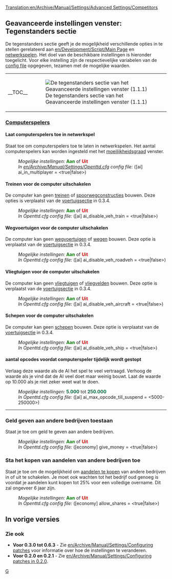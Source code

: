 [[Translation:en/Archive/Manual/Settings/Advanced Settings/Competitors]]
{{nl/Vertaling|en/Archive/Manual/Settings/Advanced Settings/Competitors|15}}
{{nl/Archive/Manual/Settings/Geavanceerde instellingen}}

==Geavanceerde instellingen venster: Tegenstanders sectie==
De tegenstanders sectie geeft je de mogelijkheid verschillende opties in te stellen gerelateerd aan [[en/Development/Script/Main Page]] en [[nl/Manual/Multiplayer|netwerkspelen]]. Het doel van de beschikbare instellingen is hieronder toegelicht. Voor elke instelling zijn de respectievelijke variabelen van de [[en/Archive/Manual/Settings/Openttd.cfg|config file]] opgegeven, tezamen met de mogelijke waarden.
{| align="center"
|- valign="top"
|__TOC__
|[[File:nl/Archive/Manual/Settings/GI tegenstanders.png|frame|left|De tegenstanders sectie van het Geavanceerde instellingen venster (1.1.1)]]
|}

===<u>Computerspelers</u>===
====Laat computerspelers toe in netwerkspel====
{{nl/Kenmerken|0.4|align="right"|text=(0.4.5)}}
Staat toe om computerspelers toe te laten in netwerkspelen. Het aantal computerspelers kan worden ingesteld met het [[nl/Archive/Manual/Settings/Moeilijkheidsgraad|moeilijkheidsgraad]] venster.
:''Mogelijke instellingen:'' <span style="color:green">'''Aan'''</span> of <span style="color:red">'''Uit'''</span>
:''In [[en/Archive/Manual/Settings/Openttd.cfg]] config file:'' ([ai] ai_in_multiplayer = <true|false>)
====Treinen voor de computer uitschakelen====
{{nl/Kenmerken|Old|align="right"|text=(0.3.2)}}
De computer kan geen [[nl/Manual/Treinen|treinen]] of [[nl/Manual/Spoorwegconstructies|spoorwegconstructies]] bouwen.
Deze opties is verplaatst van de [[en/Archive/Manual/Settings/Configuring patches/Vehicles#disable-trains-for-computer|voertuigsectie]] in 0.3.4.
:''Mogelijke instellingen:'' <span style="color:green">'''Aan'''</span> of <span style="color:red">'''Uit'''</span>
:''In Openttd.cfg config file:'' ([ai] ai_disable_veh_train = <true|false>)
====Wegvoertuigen voor de computer uitschakelen====
{{nl/Kenmerken|Old|align="right"|text=(0.3.2)}}
De computer kan geen [[nl/Manual/Wegvoertuigen|wegvoertuigen]] of [[nl/Manual/Wegconstructies|wegen]] bouwen. Deze optie is verplaatst van de [[en/Archive/Manual/Settings/Configuring patches/Vehicles#disable-road-vehicles-for-computer|voertuigsectie]] in 0.3.4.
:''Mogelijke instellingen:'' <span style="color:green">'''Aan'''</span> of <span style="color:red">'''Uit'''</span>
:''In Openttd.cfg config file:'' ([ai] ai_disable_veh_roadveh = <true|false>)
====Vliegtuigen voor de computer uitschakelen====
{{nl/Kenmerken|Old|align="right"|text=(0.3.2)}}
De computer kan geen [[nl/Manual/Vliegtuigen|vliegtuigen]] of [[nl/Vliegveld|vliegvelden]] bouwen. Deze optie is verplaatst van de [[en/Archive/Manual/Settings/Configuring patches/Vehicles#disable-aircraft-for-computer|voertuigsectie]] in 0.3.4.
:''Mogelijke instellingen:'' <span style="color:green">'''Aan'''</span> of <span style="color:red">'''Uit'''</span>
:''In Openttd.cfg config file:'' ([ai] ai_disable_veh_aircraft = <true|false>)

====Schepen voor de computer uitschakelen====
{{nl/Kenmerken|Old|align="right"|text=(0.3.2)}}
De computer kan geen [[nl/Manual/Schepen|schepen]] bouwen. Deze optie is verplaatst van de [[en/Archive/Manual/Settings/Configuring patches/Vehicles#disable-ships-for-computer|voertuigsectie]] in 0.3.4.
:''Mogelijke instellingen:'' <span style="color:green">'''Aan'''</span> of <span style="color:red">'''Uit'''</span>
:''In Openttd.cfg config file:'' ([ai] ai_disable_veh_ship = <true|false>)
====aantal opcodes voordat computerspeler tijdelijk wordt gestopt====
{{nl/Kenmerken|0.7|align="right"|text=(0.7.0)}}
Verlaag deze waarde als de AI het spel te veel vertraagd. Verhoog de waarde als je vind dat de AI veel doet maar weinig bouwt. Laat de waarde op 10.000 als je niet zeker weet wat te doen.
:''Mogelijke instellingen:'' <span style="color:#00693E">'''5.000'''</span> tot <span style="color:#00693E">'''250.000'''</span>
:''In Openttd.cfg config file:'' ([ai] ai_max_opcode_till_suspend = <5000-250000>)
{{en/-}}
----
===Geld geven aan andere bedrijven toestaan===
{{nl/Kenmerken|0.7|align="right"|text=(0.7.0)}}
Staat je toe om geld te geven aan andere bedrijven.
:''Mogelijke instellingen:'' <span style="color:green">'''Aan'''</span> of <span style="color:red">'''Uit'''</span>
:''In Openttd.cfg config file:'' ([economy] give_money = <true|false>)
{{en/-}}
===Sta het kopen van aandelen van andere bedrijven toe===
{{nl/Kenmerken|0.7|align="right"|text=(0.7.0)}}
Staat je toe om de mogelijkheid om [[en/Manual/Economy|aandelen te kopen]] van andere bedrijven in of uit te schakelen. Je moet ook wachten tot het bedrijf oud genoeg is voordat je aandelen kunt kopen tot 25% voor een volledige overname. Dit zal ongeveer 6 jaar zijn.
:''Mogelijke instellingen:'' <span style="color:green">'''Aan'''</span> of <span style="color:red">'''Uit'''</span>
:''In Openttd.cfg config file:'' ([economy] allow_shares = <true|false>)
{{en/-}}

==In vorige versies==
===Zie ook===
*'''Voor 0.3.0 tot 0.6.3''' - Zie [[en/Archive/Manual/Settings/Configuring patches]] voor informatie over hoe de instellingen te veranderen.
*'''Voor 0.2.0 en 0.2.1''' - Zie [[en/Archive/Manual/Settings/Configuring patches in 0.2.0]].

[[Category:nl/Manual/Instellingen en voorkeuren|G]]